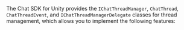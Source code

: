 <PlatformWrapper platform="unity">

The Chat SDK for Unity provides the `IChatThreadManager`, `ChatThread`, `ChatThreadEvent`, and `IChatThreadManagerDelegate` classes for thread management, which allows you to implement the following features:

</PlatformWrapper>